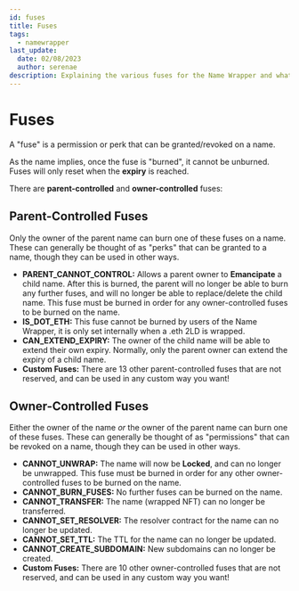 ```yaml
---
id: fuses
title: Fuses
tags:
  - namewrapper
last_update:
  date: 02/08/2023
  author: serenae
description: Explaining the various fuses for the Name Wrapper and what they do
---
```


# Fuses

A "fuse" is a permission or perk that can be granted/revoked on a name.

As the name implies, once the fuse is "burned", it cannot be unburned. Fuses will only reset when the **expiry** is reached.

There are **parent-controlled** and **owner-controlled** fuses:

## Parent-Controlled Fuses
Only the owner of the parent name can burn one of these fuses on a name. These can generally be thought of as "perks" that can be granted to a name, though they can be used in other ways.

* **PARENT_CANNOT_CONTROL:** Allows a parent owner to **Emancipate** a child name. After this is burned, the parent will no longer be able to burn any further fuses, and will no longer be able to replace/delete the child name. This fuse must be burned in order for any owner-controlled fuses to be burned on the name.
* **IS_DOT_ETH:** This fuse cannot be burned by users of the Name Wrapper, it is only set internally when a .eth 2LD is wrapped.
* **CAN_EXTEND_EXPIRY:** The owner of the child name will be able to extend their own expiry. Normally, only the parent owner can extend the expiry of a child name.
* **Custom Fuses:** There are 13 other parent-controlled fuses that are not reserved, and can be used in any custom way you want!

## Owner-Controlled Fuses
Either the owner of the name *or* the owner of the parent name can burn one of these fuses. These can generally be thought of as "permissions" that can be revoked on a name, though they can be used in other ways.

* **CANNOT_UNWRAP:** The name will now be **Locked**, and can no longer be unwrapped. This fuse must be burned in order for any other owner-controlled fuses to be burned on the name.
* **CANNOT_BURN_FUSES:** No further fuses can be burned on the name.
* **CANNOT_TRANSFER:** The name (wrapped NFT) can no longer be transferred.
* **CANNOT_SET_RESOLVER:** The resolver contract for the name can no longer be updated.
* **CANNOT_SET_TTL:** The TTL for the name can no longer be updated.
* **CANNOT_CREATE_SUBDOMAIN:** New subdomains can no longer be created.
* **Custom Fuses:** There are 10 other owner-controlled fuses that are not reserved, and can be used in any custom way you want!
